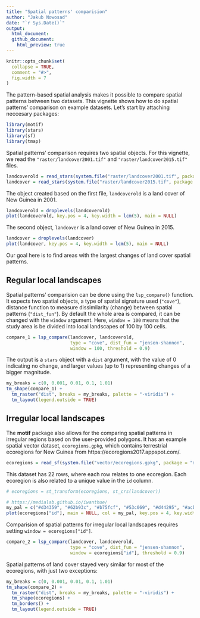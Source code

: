 ```yaml
---
title: "Spatial patterns' comparision"
author: "Jakub Nowosad"
date: "`r Sys.Date()`"
output: 
  html_document:
  github_document:
    html_preview: true
---
```


```r
knitr::opts_chunk$set(
  collapse = TRUE,
  comment = "#>",
  fig.width = 7
)
```

The pattern-based spatial analysis makes it possible to compare spatial patterns between two datasets.
This vignette shows how to do spatial patterns' comparison on example datasets.
Let's start by attaching neccesary packages:

```r
library(motif)
library(stars)
library(sf)
library(tmap)
```

Spatial patterns' comparison requires two spatial objects.
For this vignette, we read the `"raster/landcover2001.tif"` and `"raster/landcover2015.tif"` files.

```r
landcoverold = read_stars(system.file("raster/landcover2001.tif", package = "motif"))
landcover = read_stars(system.file("raster/landcover2015.tif", package = "motif"))
```

The object created based on the first file, `landcoverold` is a land cover of New Guinea in 2001.

```r
landcoverold = droplevels(landcoverold)
plot(landcoverold, key.pos = 4, key.width = lcm(5), main = NULL)
```

The second object, `landcover` is a land cover of New Guinea in 2015.

```r
landcover = droplevels(landcover)
plot(landcover, key.pos = 4, key.width = lcm(5), main = NULL)
```

Our goal here is to find areas with the largest changes of land cover spatial patterns.

## Regular local landscapes

Spatial patterns' comparision can be done using the `lsp_compare()` function.
It expects two spatial objects, a type of spatial signature used (`"cove"`), distance function to measure dissimilarity (change) between spatial patterns (`"dist_fun"`).
By default the whole area is compared, it can be changed with the `window` argument.
Here, `window = 100` means that the study area is be divided into local landscapes of 100 by 100 cells.

```r
compare_1 = lsp_compare(landcover, landcoverold,
                        type = "cove", dist_fun = "jensen-shannon",
                        window = 100, threshold = 0.9)
```

The output is a `stars` object with a `dist` argument, with the value of 0 indicating no change, and larger values (up to 1) representing changes of a bigger magnitude.

```r
my_breaks = c(0, 0.001, 0.01, 0.1, 1.01)
tm_shape(compare_1) +
  tm_raster("dist", breaks = my_breaks, palette = "-viridis") +
  tm_layout(legend.outside = TRUE)
```

<!-- ADDS EXAMPLES -->

## Irregular local landscapes

The **motif** package also allows for the comparing spatial patterns in irregular regions based on the user-provided polygons.
It has an example spatial vector dataset, `ecoregions.gpkg`, which contains terrestrial ecoregions for New Guinea from https://ecoregions2017.appspot.com/. 

```r
ecoregions = read_sf(system.file("vector/ecoregions.gpkg", package = "motif"))
```

This dataset has 22 rows, where each row relates to one ecoregion.
Each ecoregion is also related to a unique value in the `id` column.

```r
# ecoregions = st_transform(ecoregions, st_crs(landcover))
```

```r
# https://medialab.github.io/iwanthue/
my_pal = c("#d34359", "#62b93c", "#b75fcf", "#53c069", "#d44295", "#acb939", "#626edd", "#dc9e36", "#8156a8", "#4b8734", "#d98dc7", "#58c096", "#cc542a", "#48bbd2", "#bf814d", "#6686c8", "#968c30", "#a34d78", "#36815b", "#c26963", "#a2b36b", "#6b6829")
plot(ecoregions["id"], main = NULL, col = my_pal, key.pos = 4, key.width = lcm(5))
```

Comparision of spatial patterns for irregular local landscapes requires setting `window = ecoregions["id"]`.

```r
compare_2 = lsp_compare(landcover, landcoverold, 
                        type = "cove", dist_fun = "jensen-shannon", 
                        window = ecoregions["id"], threshold = 0.9)
```

Spatial patterns of land cover stayed very similar for most of the ecoregions, with just two exceptions:

```r
my_breaks = c(0, 0.001, 0.01, 0.1, 1.01)
tm_shape(compare_2) +
  tm_raster("dist", breaks = my_breaks, palette = "-viridis") +
  tm_shape(ecoregions) +
  tm_borders() +
  tm_layout(legend.outside = TRUE)
```

<!-- ADDS EXAMPLES -->
